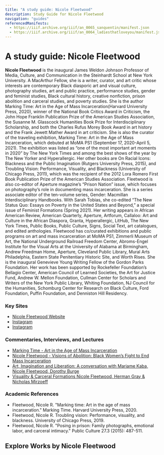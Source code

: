 ```yaml
---
title: "A study guide: Nicole Fleetwood"
description: Study Guide for Nicole Fleetwood
navigation: "guides"
referencedManifests:
  - https://iiif.archive.org/iiif/an_0065_sanquentin/manifest.json
  - https://iiif.archive.org/iiif/an_0064_ladiesthatloveyou/manifest.json
---
```


# A study guide: Nicole Fleetwood
**Nicole Fleetwood** is the inaugural James Weldon Johnson Professor of Media, Culture, and Communication in the Steinhardt School at New York University. A MacArthur Fellow, she is a writer, curator, and art critic whose interests are contemporary Black diasporic art and visual culture, photography studies, art and public practice, performance studies, gender and feminist studies, Black cultural history, creative nonfiction, prison abolition and carceral studies, and poverty studies. She is the author Marking Time: Art in the Age of Mass Incarceration(Harvard University Press, 2020), winner of the National Book Critics Award in Criticism, the John Hope Franklin Publication Prize of the American Studies Association, the Susanne M. Glasscock Humanities Book Prize for Interdisciplinary Scholarship, and both the Charles Rufus Morey Book Award in art history and the Frank Jewett Mather Award in art criticism. She is also the curator of the traveling exhibition, Marking Time: Art in the Age of Mass Incarceration, which debuted at MoMA PS1 (September 17, 2020-April 5, 2021). The exhibition was listed as “one of the most important art moments in 2020” by The New York Times and among the best shows of the year by The New Yorker and Hyperallergic.
Her other books are On Racial Icons: Blackness and the Public Imagination (Rutgers University Press, 2015), and Troubling Vision: Performance, Visuality, and Blackness (University of Chicago Press, 2011), which was the recipient of the 2012 Lora Romero First Book Publication Prize of the American Studies Association. Fleetwood is also co-editor of Aperture magazine’s “Prison Nation” issue, which focuses on photography’s role in documenting mass incarceration. She is a series associate editor of the ten-volume series, Gender: Macmillan Interdisciplinary Handbooks. With Sarah Tobias, she co-edited “The New Status Quo: Essays on Poverty in the United States and Beyond,” a special issue of Feminist Formations (Spring 2021). Her writing appears in African American Review, American Quarterly, Aperture, Artforum, Callaloo: Art and Culture in the African Diaspora, Granta, Hyperallergic, LitHub, The New York Times, Public Books, Public Culture, Signs, Social Text, art catalogues, and edited anthologies.
Fleetwood has co/curated exhibitions and public programs on art and mass incarceration at MoMA PS1, Zimmerli Museum of Art, the National Underground Railroad Freedom Center, Abroms-Engel Institute for the Visual Arts at the University of Alabama at Birmingham, Andrew Freedman Home, Aperture, Cleveland Public Library, Mural Arts Philadelphia, Eastern State Penitentiary Historic Site, and Worth Rises. She is the inaugural Genevieve Young Writing Fellow of the Gordon Parks Foundation. Her work has been supported by Rockefeller Foundation’s Bellagio Center, American Council of Learned Societies, the Art for Justice Fund, Andrew W. Mellon Foundation, Cullman Center for Scholars and Writers of the New York Public Library, Whiting Foundation, NJ Council for the Humanities, Schomburg Center for Research on Black Culture, Ford Foundation, Puffin Foundation, and Denniston Hill Residency.

### Key Sites
- [Nicole Fleetwood Website](https://www.nicolefleetwood.com/#intro-horizon-section)
- [Instagram](https://www.instagram.com/nifleetwood/)
- [Instagram](https://www.instagram.com/marking_time_art)

### Commentaries, Interviews, and Lectures
- [Marking Time - Art in the Age of Mass Incarceration](https://www.youtube.com/watch?v=gS3c-4vqdY4/)
- [Nicole Fleetwood - Visions of Abolition: Black Women’s Fight to End Mass Incarceration](https://www.youtube.com/watch?v=gS3c-4vqdY4/)
- [Art, Imagination and Liberation: A conversation with Mariame Kaba, Nicole Fleetwood, Dorothy Burge](https://www.youtube.com/watch?v=53wWJ-iUAaM)
- [Visuality & Carceral Formations Nicole Fleetwood, Herman Gray & Nicholas Mirzoeff](https://www.youtube.com/watch?v=-FLvkBl4TTM)

### Academic References
- Fleetwood, Nicole R. "Marking time: Art in the age of mass incarceration." Marking Time. Harvard University Press, 2020.
- Fleetwood, Nicole R. Troubling vision: Performance, visuality, and blackness. University of Chicago Press, 2019.
- Fleetwood, Nicole R. "Posing in prison: Family photographs, emotional labor, and carceral intimacy." Public Culture 27.3 (2015): 487-511.


## Explore Works by Nicole Fleetwood

<ReferencedItems />
